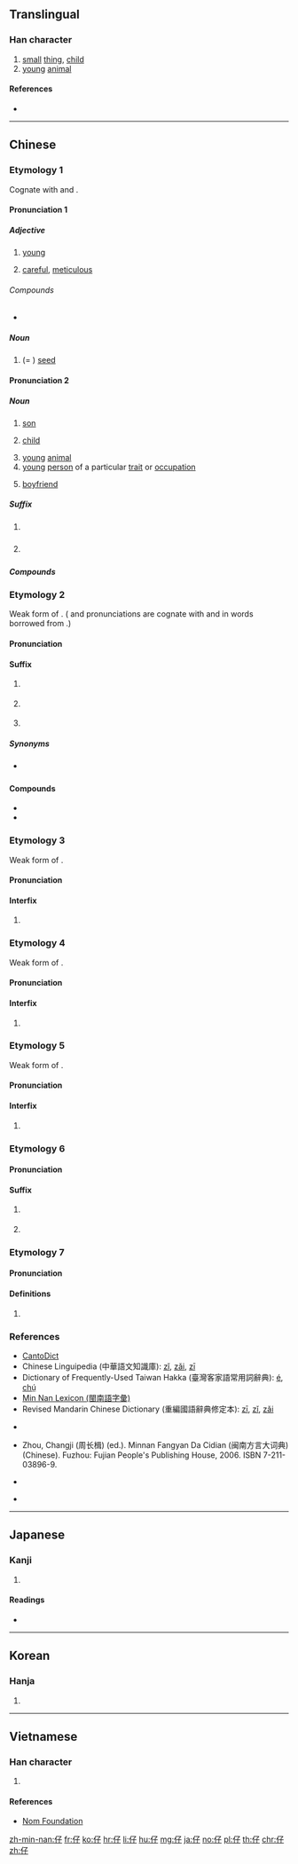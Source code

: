 ==Translingual==

===Han character===
{{Han char|rn=9|rad=人|as=03|sn=5|four=27247|canj=OND|ids=⿰亻子}}

# [[small]] [[thing]], [[child]]
# [[young]] [[animal]]

====References====
* {{Han ref|kx=0092.060|dkj=00367|dj=0195.090|hdz=10115.050|uh=4ED4|ud=20180|bh=A54A|bd=42314}}

----

==Chinese==

===Etymology 1===
Cognate with {{zh-l|子}} and {{zh-l|崽}}.
{{rfv-etymology|lang=zh}} <!-- Are all the definitions below of the same etymology? -->

====Pronunciation 1====
{{zh-forms}}
{{zh-pron
|m=zǐ
|c=zi2
|h=pfs=chṳ́
|mn=chú
|w=
|mc=2
|oc=2
|ma=
|cat=a,n
}}

=====Adjective=====
{{zh-adj}}

# {{lb|zh|domesticated animals or fowls}} [[young]]
#: {{zh-x|仔雞|chick}}
# [[careful]], [[meticulous]]

======Compounds======
* {{zh-l|仔細}}

=====Noun=====
{{zh-noun}} {{tcx|Taiwan|lang=zh}}

# (= {{zh-l|籽}}) [[seed]]
#: {{zh-x|菜仔 油|rape'''seed''' oil}}

====Pronunciation 2====
{{zh-forms|alt=崽}}
{{zh-pron
|m=zǎi
|c=zai2
|h=
|mn=
|w=
|mc=
|oc=
|ma=
|cat=noun,suffix
}}

=====Noun=====
{{zh-noun}} {{tcx|regional|chiefly|Cantonese|lang=zh}}

# [[son]] {{zh-mw|個|粒}}
#: {{zh-x|你 個 仔 真係 好 乖。|Your '''son''' is very well-behaved.|C}}
# [[child]]
#: {{zh-x|男仔|boy|C}}
#: {{zh-x|女{neoi5}仔|girl|C}}
# [[young]] [[animal]]
# [[young]] [[person]] of a particular [[trait]] or [[occupation]] {{zh-mw|個}}
#: {{zh-x|肥仔|[[fatty]]|C}}
#: {{zh-x|打{daa2}工仔|young worker|C}}
# {{lb|zh|slang}} [[boyfriend]] {{zh-mw|c:條}}

=====Suffix=====
{{zh-suf}} {{tcx|chiefly|Cantonese|lang=zh}}

# {{non-gloss definition|a diminutive suffix}}
#: {{zh-x|凳仔|small stool|C}}
#: {{zh-x|叔仔|brother-in-law (husband's younger brother)|C}}
# {{non-gloss definition|a suffix for single-syllable nouns}}
#: {{zh-x|雀仔|a birdie|C}}

=====Compounds=====
{{zh-der|仔女|雀仔|男仔|女仔|傻仔|牛仔|肥仔}}

===Etymology 2===
{{zh-forms|alt=囝,兒,啊-after name or title,也-after name or title}}
Weak form of {{zh-l|囝|tr=kiáⁿ, káⁿ}}. ({{etyl|cmn|-}} and {{etyl|yue|-}} pronunciations are cognate with {{zh-l|子}} and {{zh-l|崽}} in words borrowed from {{etyl|nan|-}}.)

====Pronunciation====
{{zh-pron
|m=zǐ,zǎi,1nb=standard in Taiwan,2nb=standard in Mainland; variant in Taiwan
|c=zai2
|h=
|mn=á/ah
|w=
|mc=
|oc=
|ma=
|cat=suffix
}}

====Suffix====
{{zh-suf}} {{tcx|chiefly|Min Nan|lang=zh}}

# {{non-gloss definition|a diminutive suffix for nouns, adjectives or quantities}}
#: {{zh-x|囡仔|child|tr=gín-'''á'''|MN}}
#: {{zh-x|小叔仔|brother-in-law (husband's younger brother)|tr=sió-chek-'''á'''|MN}}
#: {{zh-x|勻勻仔|slowly|tr=ûn-ûn-'''á'''|MN}}
#: {{zh-x|小可仔|a little bit|tr=sió-khuá-'''á'''|MN}}
#: {{zh-x|歌仔戲|{{w|Taiwanese opera}}}}
# {{non-gloss definition|a suffix that converts a verb or adjective into a noun}}
#: {{zh-x|抿仔|brush|tr=bín-'''á'''|MN}}
#: {{zh-x|矮仔|shorty|tr=é-'''á'''|MN}}
# {{non-gloss definition|a suffix placed after a name or title, used endearingly, humorously or pejoratively}}

=====Synonyms=====
* {{qualifier|Mandarin}} {{zh-l|子}}

====Compounds====
* {{zh-l|草仔粿|tr=chháu-á-kóe, chháu-á-ké}}
* {{zh-l|芋仔冰|tr=ō͘-á-peng}}

===Etymology 3===
{{zh-forms}}
Weak form of {{zh-l|佮|tr=kah, kap|and}}.

====Pronunciation====
{{zh-pron
|mn=á
|cat=interfix
}}

====Interfix====
{{zh-interfix}} {{tcx|Min Nan|lang=zh}}
# {{non-gloss definition|an interfix placed between two nouns to show the relationship between the two objects}}
#: {{zh-x|翁仔某|husband '''and''' wife|tr=ang-'''á'''-bó͘}}

===Etymology 4===
{{zh-forms}}
Weak form of {{zh-l|百|tr=pah|hundred}}.

====Pronunciation====
{{zh-pron
|mn=á
|cat=interfix
}}

====Interfix====
{{zh-interfix}} {{tcx|Min Nan|lang=zh}}
# {{non-gloss definition|an interfix placed between two numbers to denote the value of 100, i.e. x {{lang|zh|仔}} y &#61; 100x + 10y}}
#: {{zh-x|三仔五|three '''hundred''' fifty|tr=saⁿ-'''á'''-gō͘}}

===Etymology 5===
{{zh-forms}}
Weak form of {{zh-l|旦|tr=tòaⁿ|dawn}}.

====Pronunciation====
{{zh-pron
|mn=á/nà
|cat=interfix
}}

====Interfix====
{{zh-interfix}} {{tcx|Min Nan|lang=zh}}
# {{non-gloss definition|an interfix used limitedly in certain temporal location adverbs}}
#: {{zh-x|今仔日|today|tr=kin-'''á'''-ji̍t}}
#: {{zh-x|明仔早|tomorrow|tr=bîn-'''á'''-chài}}

===Etymology 6===
{{zh-forms|alt=兒,欸}}

====Pronunciation====
{{zh-pron
|h=pfs=é
|cat=suffix,n
}}

====Suffix====
{{zh-suf}} {{tcx|Hakka|lang=zh}}

# {{non-gloss definition|a suffix used after nouns}}
#: {{zh-x|樹 仔|tree|tr=su-'''é'''|H}}
# {{non-gloss definition|a suffix that makes a derogatory slur}}
#: {{zh-x|阿山 仔|[[Mainlander]]|tr=â-sân-'''é'''|H}}

===Etymology 7===
{{zh-forms}}

====Pronunciation====
{{zh-pron
|m=zī
|c=zi1
|h=
|mn=
|w=
|mc=1
|oc=1
|ma=
|cat=
}}

====Definitions====
{{zh-hanzi}}

# {{zh-only used in|仔肩}}

===References===
* [http://www.cantonese.sheik.co.uk/dictionary/characters/396/ CantoDict]
* Chinese Linguipedia (中華語文知識庫): [http://chinese-linguipedia.org/clk/search/%E4%BB%94/79508/177002 zǐ], [http://chinese-linguipedia.org/clk/search/%E4%BB%94/79508/300981 zǎi], [http://chinese-linguipedia.org/clk/search/%E4%BB%94/79508/357642 zī]
* Dictionary of Frequently-Used Taiwan Hakka (臺灣客家語常用詞辭典): [http://hakka.dict.edu.tw/hakkadict/result_detail.jsp?n_no=2618&soundtype=0&sample=%E4%BB%94 é], [http://hakka.dict.edu.tw/hakkadict/result_detail.jsp?n_no=14493&soundtype=0&sample=%E4%BB%94 chṳ́]
* [http://blgjilui.dict.edu.tw/jilui_result.jsp?phrase=%E5%9B%9D Min Nan Lexicon (閩南語字彙)]
* Revised Mandarin Chinese Dictionary (重編國語辭典修定本): [http://dict.revised.moe.edu.tw/cgi-bin/newDict/dict.sh?cond=%5E%A5J%24&pieceLen=50&fld=1&cat=&ukey=-1130347409&serial=2&recNo=0&op=f&imgFont=1 zī], [http://dict.revised.moe.edu.tw/cgi-bin/newDict/dict.sh?cond=%5E%A5J%24&pieceLen=50&fld=1&cat=&ukey=-1130347409&serial=2&recNo=1&op=f&imgFont=1 zǐ], [http://dict.revised.moe.edu.tw/cgi-bin/newDict/dict.sh?cond=%5E%A5J%24&pieceLen=50&fld=1&cat=&ukey=-1130347409&serial=2&recNo=2&op=f&imgFont=1 zǎi]
* {{qualifier|Min Nan}} {{thcwd|1310}}
* {{qualifier|Min Nan}} Zhou, Changji (周长楫) (ed.). Minnan Fangyan Da Cidian (闽南方言大词典) (Chinese). Fuzhou: Fujian People's Publishing House, 2006. ISBN 7-211-03896-9.
* {{qualifier|Min Nan}} {{thcwda|267}}
* {{qualifier|Min Nan}} {{thcwda|317}}

----

==Japanese==

===Kanji===
{{ja-kanji|grade=|rs=人03}}

# {{defn|lang=ja|sort=人03}}

====Readings====
* {{ja-readings|on=[[し]] (shi), [[さい]] (sai)|kun=[[たえる]] (taeru), [[こ]] (ko)}}

----

==Korean==

===Hanja===
{{ko-hanja|hangeul=자|rv=ja|mr=cha}}

# {{defn|lang=ko|sort=人03}}

----

==Vietnamese==

===Han character===
{{vi-hantu|[[tử]], [[tể]]|rs=人03}}

# {{defn|lang=vi|sort=人03}}

====References====
* [http://nomfoundation.org/common/nom_details.php?codepoint=4ed4 Nom Foundation]

[[zh-min-nan:仔]]
[[fr:仔]]
[[ko:仔]]
[[hr:仔]]
[[li:仔]]
[[hu:仔]]
[[mg:仔]]
[[ja:仔]]
[[no:仔]]
[[pl:仔]]
[[th:仔]]
[[chr:仔]]
[[zh:仔]]